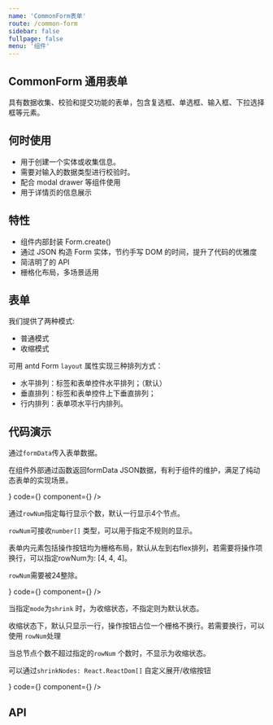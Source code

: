 ```yaml
---
name: 'CommonForm表单'
route: /common-form
sidebar: false
fullpage: false
menu: '组件'
---
```



## CommonForm 通用表单

具有数据收集、校验和提交功能的表单，包含复选框、单选框、输入框、下拉选择框等元素。

## 何时使用

- 用于创建一个实体或收集信息。
- 需要对输入的数据类型进行校验时。
- 配合 modal drawer 等组件使用
- 用于详情页的信息展示

## 特性

- 组件内部封装 Form.create()
- 通过 JSON 构造 Form 实体，节约手写 DOM 的时间，提升了代码的优雅度
- 简洁明了的 API
- 栅格化布局，多场景适用

## 表单

我们提供了两种模式:

- 普通模式
- 收缩模式

<span>
  可用 antd Form <code>layout</code> 属性实现三种排列方式：
</span>

- 水平排列：标签和表单控件水平排列；（默认）
- 垂直排列：标签和表单控件上下垂直排列；
- 行内排列：表单项水平行内排列。

## 代码演示

<Row gutter={24}>
  <Col span={24}>
    <PlaygroundPro
      title="基础使用"
      desc={
        <Fragment>
          <p>
            通过<code>formData</code>传入表单数据。
          </p>
          <p>
            在组件外部通过函数返回formData
            JSON数据，有利于组件的维护，满足了纯动态表单的实现场景。
          </p>
        </Fragment>
      }
      code={<BasicDocz />}
      component={<Basic />}
    />
  </Col>
  <Col span={24}>
    <PlaygroundPro
      title="指定每行显示节点个数"
      desc={
        <Fragment>
          <p>
            通过<code>rowNum</code>指定每行显示个数，默认一行显示4个节点。
          </p>
          <p>
            <code>rowNum</code>可接收<code>number[]</code>
            类型，可以用于指定不规则的显示。
          </p>
          <p>
            表单内元素包括操作按钮均为栅格布局，默认从左到右flex排列，若需要将操作项换行，可以指定rowNum为:
            [4, 4, 4]。
          </p>
          <p>
            <code>rowNum</code>需要被24整除。
          </p>
        </Fragment>
      }
      code={<RowNumDocz />}
      component={<RowNum />}
    />
  </Col>
  <Col span={24}>
    <PlaygroundPro
      title="收缩状态"
      desc={
        <Fragment>
          <p>
            当指定<code>mode</code>为<code>shrink</code>
            时，为收缩状态，不指定则为默认状态。
          </p>
          <p>
            收缩状态下，默认只显示一行，操作按钮占位一个栅格不换行。若需要换行，可以使用
            <code>rowNum</code>处理
          </p>
          <p>
            当总节点个数不超过指定的<code>rowNum</code>
            个数时，不显示为收缩状态。
          </p>
          <p>
            可以通过<code>shrinkNodes: React.ReactDom[]</code>
            自定义展开/收缩按钮
          </p>
        </Fragment>
      }
      code={<ShrinkDocz />}
      component={<Shrink />}
    />
  </Col>
</Row>

## API

<PropsTable dataSource={PropsList} />
